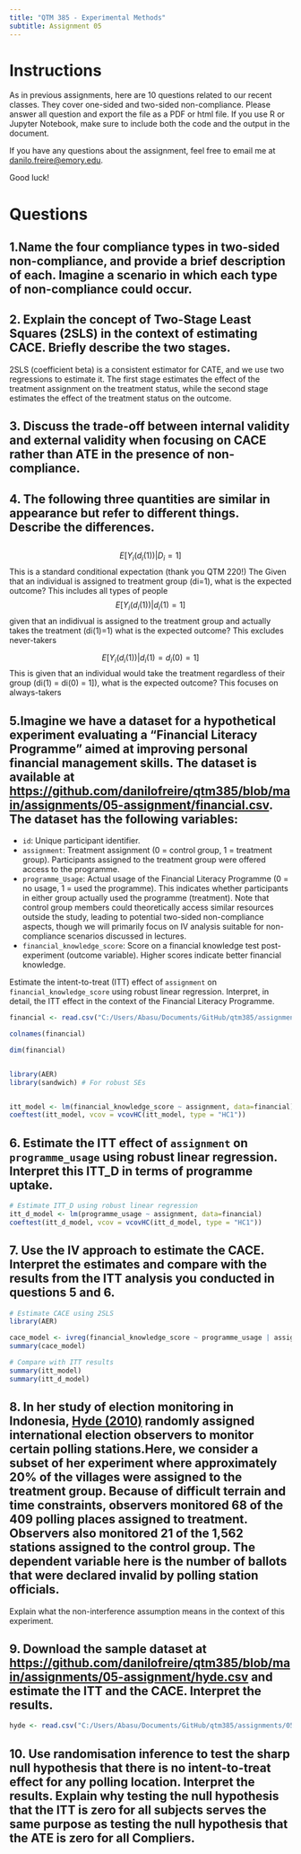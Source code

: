 ```yaml
---
title: "QTM 385 - Experimental Methods"
subtitle: Assignment 05
---
```


# Instructions

As in previous assignments, here are 10 questions related to our recent classes. They cover one-sided and two-sided non-compliance. Please answer all question and export the file as a PDF or html file. If you use R or Jupyter Notebook, make sure to include both the code and the output in the document.

If you have any questions about the assignment, feel free to email me at [danilo.freire\@emory.edu](mailto:danilo.freire@emory.edu){.email}.

Good luck!

# Questions

## 1.Name the four compliance types in two-sided non-compliance, and provide a brief description of each. Imagine a scenario in which each type of non-compliance could occur.

## 2. Explain the concept of Two-Stage Least Squares (2SLS) in the context of estimating CACE. Briefly describe the two stages.

2SLS (coefficient beta) is a consistent estimator for CATE, and we use two regressions to estimate it. The first stage estimates the effect of the treatment assignment on the treatment status, while the second stage estimates the effect of the treatment status on the outcome.

## 3. Discuss the trade-off between internal validity and external validity when focusing on CACE rather than ATE in the presence of non-compliance.

## 4. The following three quantities are similar in appearance but refer to different things. Describe the differences.

## 

$$
E[Y_i(d_i(1)) | D_i = 1]
$$ 
This is a standard conditional expectation (thank you QTM 220!) The Given that an individual is assigned to treatment group (di=1), what is the expected outcome? This includes all types of people
$$
E[Y_i(d_i(1)) | d_i(1) = 1]
$$
given that an indidivual is assigned to the treatment group and actually takes the treatment (di(1)=1) what is the expected outcome? This excludes never-takers

$$
E[Y_i(d_i(1)) | d_i(1) = d_i(0) = 1]
$$
This is given that an individual would take the treatment regardless of their group (di(1) = di(0) = 1]), what is the expected outcome? This focuses on always-takers

## 5.Imagine we have a dataset for a hypothetical experiment evaluating a "Financial Literacy Programme" aimed at improving personal financial management skills. The dataset is available at <https://github.com/danilofreire/qtm385/blob/main/assignments/05-assignment/financial.csv>. The dataset has the following variables:

-   `id`: Unique participant identifier.
-   `assignment`: Treatment assignment (0 = control group, 1 = treatment group). Participants assigned to the treatment group were offered access to the programme.
-   `programme_Usage`: Actual usage of the Financial Literacy Programme (0 = no usage, 1 = used the programme). This indicates whether participants in either group actually used the programme (treatment). Note that control group members could theoretically access similar resources outside the study, leading to potential two-sided non-compliance aspects, though we will primarily focus on IV analysis suitable for non-compliance scenarios discussed in lectures.
-   `financial_knowledge_score`: Score on a financial knowledge test post-experiment (outcome variable). Higher scores indicate better financial knowledge.

Estimate the intent-to-treat (ITT) effect of `assignment` on `financial_knowledge_score` using robust linear regression. Interpret, in detail, the ITT effect in the context of the Financial Literacy Programme.

```r

financial <- read.csv("C:/Users/Abasu/Documents/GitHub/qtm385/assignments/05-assignment/financial.csv")

colnames(financial)

dim(financial)


library(AER)    
library(sandwich) # For robust SEs


itt_model <- lm(financial_knowledge_score ~ assignment, data=financial)
coeftest(itt_model, vcov = vcovHC(itt_model, type = "HC1"))


```

## 6.  Estimate the ITT effect of `assignment` on `programme_usage` using robust linear regression. Interpret this ITT_D in terms of programme uptake.

```r
# Estimate ITT_D using robust linear regression
itt_d_model <- lm(programme_usage ~ assignment, data=financial)
coeftest(itt_d_model, vcov = vcovHC(itt_d_model, type = "HC1"))


```

## 7.  Use the IV approach to estimate the CACE. Interpret the estimates and compare with the results from the ITT analysis you conducted in questions 5 and 6.

```r
# Estimate CACE using 2SLS
library(AER)

cace_model <- ivreg(financial_knowledge_score ~ programme_usage | assignment, data=financial)
summary(cace_model)

# Compare with ITT results
summary(itt_model)
summary(itt_d_model)
```

## 8.  In her study of election monitoring in Indonesia, [Hyde (2010)](https://doi.org/10.1017/S1537592710001222) randomly assigned international election observers to monitor certain polling stations.Here, we consider a subset of her experiment where approximately 20% of the villages were assigned to the treatment group. Because of difficult terrain and time constraints, observers monitored 68 of the 409 polling places assigned to treatment. Observers also monitored 21 of the 1,562 stations assigned to the control group. The dependent variable here is the number of ballots that were declared invalid by polling station officials.

Explain what the non-interference assumption means in the context of this experiment.

## 9.  Download the sample dataset at <https://github.com/danilofreire/qtm385/blob/main/assignments/05-assignment/hyde.csv> and estimate the ITT and the CACE. Interpret the results.
```r

hyde <- read.csv("C:/Users/Abasu/Documents/GitHub/qtm385/assignments/05-assignment/hyde.csv")

```

## 10. Use randomisation inference to test the sharp null hypothesis that there is no intent-to-treat effect for any polling location. Interpret the results. Explain why testing the null hypothesis that the ITT is zero for all subjects serves the same purpose as testing the null hypothesis that the ATE is zero for all Compliers.

```r


```
